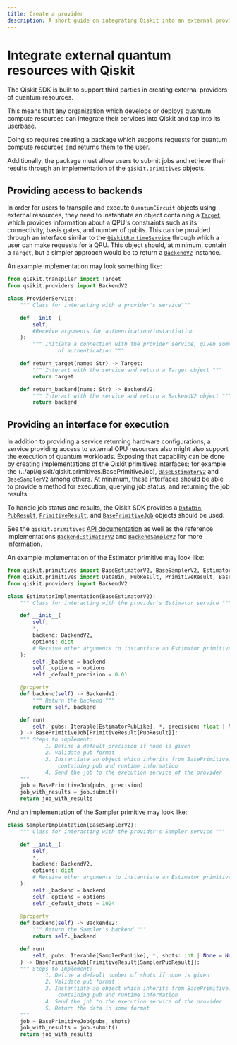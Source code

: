 ```yaml
---
title: Create a provider
description: A short guide on integrating Qiskit into an external provider's quantum resources.     
---
```

# Integrate external quantum resources with Qiskit

The Qiskit SDK is built to support third parties in creating external providers of quantum resources. 

This means that any organization which develops or deploys quantum compute resources can integrate their services into Qiskit and tap into its userbase. 

Doing so requires creating a package which supports requests for quantum compute resources and returns them to the user. 

Additionally, the package must allow users to submit jobs and retrieve their results through an implementation of the `qiskit.primitives` objects.

## Providing access to backends
In order for users to transpile and execute `QuantumCircuit` objects using external resources, they need to instantiate an object containing a [`Target`](../api/qiskit/qiskit.transpiler.Target) which provides information about a QPU's constraints such as its connectivity, basis gates, and number of qubits. This can be provided through an interface similar to the [`QiskitRuntimeService`](../api/qiskit-ibm-runtime/qiskit_ibm_runtime.QiskitRuntimeService) through which a user can make requests for a QPU. This object should, at minimum, contain a `Target`, but a simpler approach would be to return a [`BackendV2`](../api/qiskit/qiskit.providers.BackendV2) instance.

An example implementation may look something like:

```python
from qiskit.transpiler import Target
from qsikit.providers import BackendV2

class ProviderService:
    """ Class for interacting with a provider's service"""

    def __init__(
        self,
        #Receive arguments for authentication/instantiation
    ):
        """ Initiate a connection with the provider service, given some method 
                of authentication """

    def return_target(name: Str) -> Target:
        """ Interact with the service and return a Target object """
        return target

    def return_backend(name: Str) -> BackendV2:
        """ Interact with the service and return a BackendV2 object """
        return backend

```

## Providing an interface for execution
In addition to providing a service returning hardware configurations, a service providing access to external QPU resources also might also support the execution of quantum workloads. Exposing that capability can be done by creating implementations of the Qiskit primitives interfaces; for example the (../api/qiskit/qiskit.primitives.BasePrimitiveJob), [`BaseEstimatorV2`](../api/qiskit/qiskit.primitives.BaseEstimatorV2) and [`BaseSamplerV2`](../api/qiskit/qiskit.primitives.BaseSamplerV2) among others. At minimum, these interfaces should be able to provide a method for execution, querying job status, and returning the job results.

To handle job status and results, the Qiskit SDK provides a [`DataBin`](../api/qiskit/qiskit.primitives.DataBin), [`PubResult`](../api/qiskit/qiskit.primitives.PubResult), [`PrimitiveResult`](../api/qiskit/qiskit.primitives.PrimitiveResult), and [`BasePrimitiveJob`](../api/qiskit/qiskit.primitives.BasePrimitiveJob) objects should be used.

See the `qiskit.primitives` [API documentation](../api/qiskit/primitives) as well as the reference implementations [`BackendEstimatorV2`](../api/qiskit/qiskit.primitives.BackendEstimatorV2) and [`BackendSampleV2`](../api/qiskit/qiskit.primitives.BackendSampler) for more information.

An example implementation of the Estimator primitive may look like:

```python
from qiskit.primitives import BaseEstimatorV2, BaseSamplerV2, EstimatorPubLike
from qiskit.primitives import DataBin, PubResult, PrimitiveResult, BasePrimitiveJob
from qiskit.providers import BackendV2

class EstimatorImplementation(BaseEstimatorV2):
    """ Class for interacting with the provider's Estimator service """

    def __init__(
        self,
        *,
        backend: BackendV2,
        options: dict
        # Receive other arguments to instantiate an Estimator primitive with the service
    ):
        self._backend = backend
        self._options = options
        self._default_precision = 0.01

    @property
    def backend(self) -> BackendV2:
        """ Return the backend """
        return self._backend

    def run(
        self, pubs: Iterable[EstimatorPubLike], *, precision: float | None = None
    ) -> BasePrimitiveJob[PrimitiveResult[PubResult]]:
    """ Steps to implement: 
            1. Define a default precision if none is given 
            2. Validate pub format
            3. Instantiate an object which inherits from BasePrimitiveJob 
                containing pub and runtime information
            4. Send the job to the execution service of the provider
    """
    job = BasePrimitiveJob(pubs, precision)
    job_with_results = job.submit()
    return job_with_results
```

And an implementation of the Sampler primitive may look like:

```python
class SamplerImplentation(BaseSamplerV2):
    """ Class for interacting with the provider's Sampler service """

    def __init__(
        self,
        *,
        backend: BackendV2,
        options: dict
        # Receive other arguments to instantiate an Estimator primitive with the service
    ):
        self._backend = backend
        self._options = options
        self._default_shots = 1024
        
    @property 
    def backend(self) -> BackendV2:
        """ Return the Sampler's backend """
        return self._backend

    def run(
        self, pubs: Iterable[SamplerPubLike], *, shots: int | None = None
    ) -> BasePrimitiveJob[PrimitiveResult[SamplerPubResult]]:
    """ Steps to implement: 
            1. Define a default number of shots if none is given 
            2. Validate pub format
            3. Instantiate an object which inherits from BasePrimitiveJob 
                containing pub and runtime information
            4. Send the job to the execution service of the provider
            5. Return the data in some format
    """
    job = BasePrimitiveJob(pubs, shots)
    job_with_results = job.submit()
    return job_with_results 
```